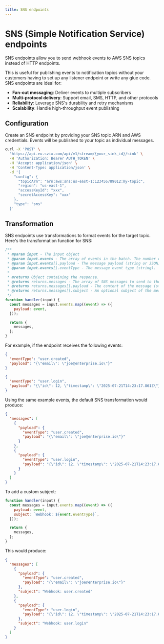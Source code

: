 ```yaml
---
title: SNS endpoints
---
```


# SNS (Simple Notification Service) endpoints

SNS endpoints allow you to send webhook events to AWS SNS topics instead of HTTP endpoints.

This is useful for publishing events to notification topics without your customers having to set up any listener endpoint or write any glue code. SNS endpoints are ideal for:

- **Fan-out messaging**: Deliver events to multiple subscribers
- **Multi-protocol delivery**: Support email, SMS, HTTP, and other protocols
- **Reliability**: Leverage SNS's durability and retry mechanisms
- **Scalability**: Handle high-throughput event publishing

## Configuration

Create an SNS endpoint by providing your SNS topic ARN and AWS credentials. Events will be published to your topic as individual messages.

```bash
curl -X 'POST' \
  'https://api.eu.svix.com/api/v1/stream/{your_sink_id}/sink' \
  -H 'Authorization: Bearer AUTH_TOKEN' \
  -H 'Accept: application/json' \
  -H 'Content-Type: application/json' \
  -d '{
    "config": {
      "topicArn": "arn:aws:sns:us-east-1:123456789012:my-topic",
      "region": "us-east-1",
      "accessKeyId": "xxx",
      "secretAccessKey": "xxx"
    },
    "type": "sns"
  }'
```

## Transformation

SNS endpoints use transformations to format events for the target topic. Here's the transformation function for SNS:

```javascript
/**
 * @param input - The input object
 * @param input.events - The array of events in the batch. The number of events in the batch is capped by the Sink's batch size.
 * @param input.events[].payload - The message payload (string or JSON).
 * @param input.events[].eventType - The message event type (string).
 *
 * @returns Object containing the response.
 * @returns returns.messages - The array of SNS messages to send to the SNS topic.
 * @returns returns.messages[].payload - The content of the message (string).
 * @returns returns.messages[].subject - An optional subject of the message (string).
 */
function handler(input) {
  const messages = input.events.map((event) => ({
    payload: event,
  }));

  return {
    messages,
  };
}
```

For example, if the endpoint receives the following events:

```json
{
  "eventType": "user.created",
  "payload": "{\"email\": \"joe@enterprise.io\"}"
}
```

```json
{
  "eventType": "user.login", 
  "payload": "{\"id\": 12, \"timestamp\": \"2025-07-21T14:23:17.861Z\"}"
}
```

Using the same example events, the default SNS transformation would produce:

```json
{
  "messages": [
    {
      "payload": {
        "eventType": "user.created",
        "payload": "{\"email\": \"joe@enterprise.io\"}"
      }
    },
    {
      "payload": {
        "eventType": "user.login",
        "payload": "{\"id\": 12, \"timestamp\": \"2025-07-21T14:23:17.861Z\"}"
      }
    }
  ]
}
```

To add a custom subject:
```javascript
function handler(input) {
  const messages = input.events.map((event) => ({
    payload: event,
    subject: `Webhook: ${event.eventType}`,
  }));

  return {
    messages,
  };
}
```

This would produce:

```json
{
  "messages": [
    {
      "payload": {
        "eventType": "user.created",
        "payload": "{\"email\": \"joe@enterprise.io\"}"
      },
      "subject": "Webhook: user.created"
    },
    {
      "payload": {
        "eventType": "user.login",
        "payload": "{\"id\": 12, \"timestamp\": \"2025-07-21T14:23:17.861Z\"}"
      },
      "subject": "Webhook: user.login"
    }
  ]
}
```
